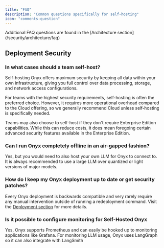 ```yaml
---
title: "FAQ"
description: "Common questions specifically for self-hosting"
icon: "comments-question"
---
```


<Tip>
  Additional FAQ questions are found in the [Architecture section](/security/architecture/faq)
</Tip>

## Deployment Security

### In what cases should a team self-host?

Self-hosting Onyx offers maximum security by keeping all data within your own infrastructure,
giving you full control over data processing, storage, and network access configurations.

For teams with the highest security requirements, self-hosting is often the preferred choice. However,
it requires more operational overhead compared to the Cloud offering,
so we generally recommend Cloud unless self-hosting is specifically needed.

Teams may also choose to self-host if they don't require Enterprise Edition capabilities. While this can reduce costs,
it does mean foregoing certain advanced security features available in the Enterprise Edition.

### Can I run Onyx completely offline in an air-gapped fashion?

Yes, but you would need to also host your own LLM for Onyx to connect to.
It is always recommended to use a large LLM over quantized or light versions of major models.

### How do I keep my Onyx deployment up to date or get security patches?

Every Onyx deployment is backwards compatible and very rarely require any manual intervention outside of running a
redeployment command. Visit the [Deployment section](/deployment/overview) for more details.

### Is it possible to configure monitoring for Self-Hosted Onyx

Yes, Onyx supports Prometheus and can easily be hooked up to monitoring applications like Grafana.
For monitoring LLM usage, Onyx uses LangGraph so it can also integrate with LangSmith
